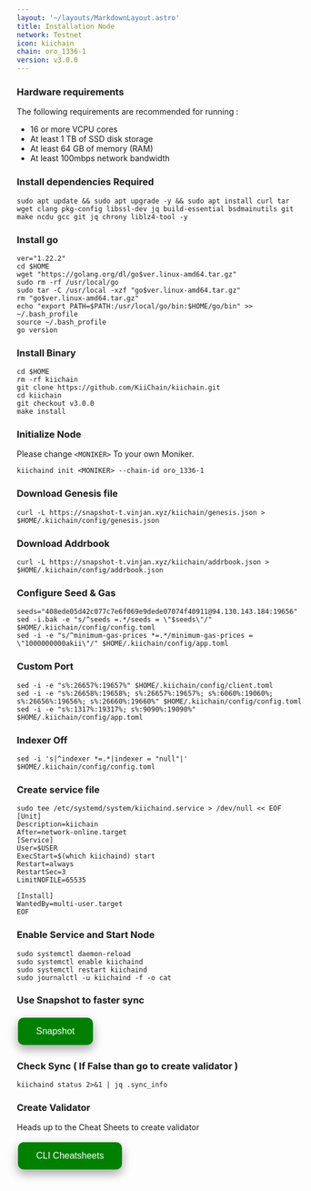 ```yaml
---
layout: '~/layouts/MarkdownLayout.astro'
title: Installation Node
network: Testnet
icon: kiichain
chain: oro_1336-1
version: v3.0.0
---
```


### Hardware requirements

The following requirements are recommended for running :

- 16 or more VCPU cores
- At least 1 TB of SSD disk storage
- At least 64 GB of memory (RAM)
- At least 100mbps network bandwidth


### Install dependencies Required

```
sudo apt update && sudo apt upgrade -y && sudo apt install curl tar wget clang pkg-config libssl-dev jq build-essential bsdmainutils git make ncdu gcc git jq chrony liblz4-tool -y
```

### Install go

```
ver="1.22.2"
cd $HOME
wget "https://golang.org/dl/go$ver.linux-amd64.tar.gz"
sudo rm -rf /usr/local/go
sudo tar -C /usr/local -xzf "go$ver.linux-amd64.tar.gz"
rm "go$ver.linux-amd64.tar.gz"
echo "export PATH=$PATH:/usr/local/go/bin:$HOME/go/bin" >> ~/.bash_profile
source ~/.bash_profile
go version
```

### Install Binary

```
cd $HOME
rm -rf kiichain
git clone https://github.com/KiiChain/kiichain.git
cd kiichain
git checkout v3.0.0
make install
```

### Initialize Node

Please change `<MONIKER>` To your own Moniker.

```
kiichaind init <MONIKER> --chain-id oro_1336-1
```

### Download Genesis file
```
curl -L https://snapshot-t.vinjan.xyz/kiichain/genesis.json > $HOME/.kiichain/config/genesis.json
```
### Download Addrbook
```
curl -L https://snapshot-t.vinjan.xyz/kiichain/addrbook.json > $HOME/.kiichain/config/addrbook.json
```

### Configure Seed & Gas
```
seeds="408ede05d42c077c7e6f069e9dede07074f40911@94.130.143.184:19656"
sed -i.bak -e "s/^seeds =.*/seeds = \"$seeds\"/" $HOME/.kiichain/config/config.toml
sed -i -e "s/^minimum-gas-prices *=.*/minimum-gas-prices = \"1000000000akii\"/" $HOME/.kiichain/config/app.toml
```

### Custom Port
```
sed -i -e "s%:26657%:19657%" $HOME/.kiichain/config/client.toml
sed -i -e "s%:26658%:19658%; s%:26657%:19657%; s%:6060%:19060%; s%:26656%:19656%; s%:26660%:19660%" $HOME/.kiichain/config/config.toml
sed -i -e "s%:1317%:19317%; s%:9090%:19090%" $HOME/.kiichain/config/app.toml
```

### Indexer Off

```
sed -i 's|^indexer *=.*|indexer = "null"|' $HOME/.kiichain/config/config.toml
```

### Create service file

```
sudo tee /etc/systemd/system/kiichaind.service > /dev/null << EOF
[Unit]
Description=kiichain
After=network-online.target
[Service]
User=$USER
ExecStart=$(which kiichaind) start
Restart=always
RestartSec=3
LimitNOFILE=65535

[Install]
WantedBy=multi-user.target
EOF
```

### Enable Service and Start Node

```
sudo systemctl daemon-reload
sudo systemctl enable kiichaind
sudo systemctl restart kiichaind
sudo journalctl -u kiichaind -f -o cat
```

### Use Snapshot to faster sync

<a href="https://service.vinjan.xyz/testnet/kiichain/snapshot" target="_blank">
  <button style="background-color: green; border: none; color: white; padding: 15px 32px; text-align: center; text-decoration: none; display: inline-block; font-size: 16px; margin: 4px 2px; cursor: pointer; border-radius: 10px; box-shadow: 0 8px 16px 0 rgba(0,0,0,0.2), 0 6px 20px 0 rgba(0,0,0,0.19);" onmouseover="this.style.boxShadow='0 0 0 4px rgba(0,255,0,0.5)'" onmouseout="this.style.boxShadow='0 8px 16px 0 rgba(0,0,0,0.2), 0 6px 20px 0 rgba(0,0,0,0.19)'">Snapshot</button>
</a>

### Check Sync ( If False than go to create validator )

```
kiichaind status 2>&1 | jq .sync_info
```
### Create Validator

Heads up to the Cheat Sheets to create validator

<a href="https://service.vinjan.xyz/testnet/kiichain/cheat" target="_blank">
  <button style="background-color: green; border: none; color: white; padding: 15px 32px; text-align: center; text-decoration: none; display: inline-block; font-size: 16px; margin: 4px 2px; cursor: pointer; border-radius: 10px; box-shadow: 0 8px 16px 0 rgba(0,0,0,0.2), 0 6px 20px 0 rgba(0,0,0,0.19);" onmouseover="this.style.boxShadow='0 0 0 4px rgba(0,255,0,0.5)'" onmouseout="this.style.boxShadow='0 8px 16px 0 rgba(0,0,0,0.2), 0 6px 20px 0 rgba(0,0,0,0.19)'">CLI Cheatsheets</button>
</a>
